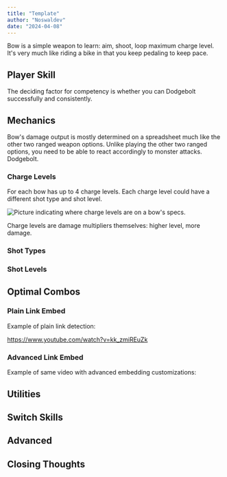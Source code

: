 ```yaml
---
title: "Template"
author: "Noswaldev"
date: "2024-04-08"
---
```


Bow is a simple weapon to learn: aim, shoot, loop maximum charge level.
It's very much like riding a bike in that you keep pedaling to keep pace.

## Player Skill

The deciding factor for competency is whether you can Dodgebolt successfully and consistently. 

## Mechanics

Bow's damage output is mostly determined on a spreadsheet much like the other two ranged weapon options.
Unlike playing the other two ranged options, you need to be able to react accordingly to monster attacks.
Dodgebolt.

### Charge Levels

For each bow has up to 4 charge levels. Each charge level could have a different shot type and shot level.

![Picture indicating where charge levels are on a bow's specs.](../../assets/weap_icon/bow.webp)

Charge levels are damage multipliers themselves: higher level, more damage.

### Shot Types

### Shot Levels

## Optimal Combos

### Plain Link Embed

Example of plain link detection:

https://www.youtube.com/watch?v=kk_zmiREuZk

### Advanced Link Embed

Example of same video with advanced embedding customizations:


<YouTube
    id="kk_zmiREuZk"
    poster="https://cdn.wccftech.com/wp-content/uploads/2022/03/WCCFmonsterhunterrise7.jpg"
    posterQuality="max"
    params="start=1556"
    playlabel="Video Abspielen"
    title="I don't ever want to see any of you play like this."
/>

## Utilities

## Switch Skills

## Advanced

## Closing Thoughts

